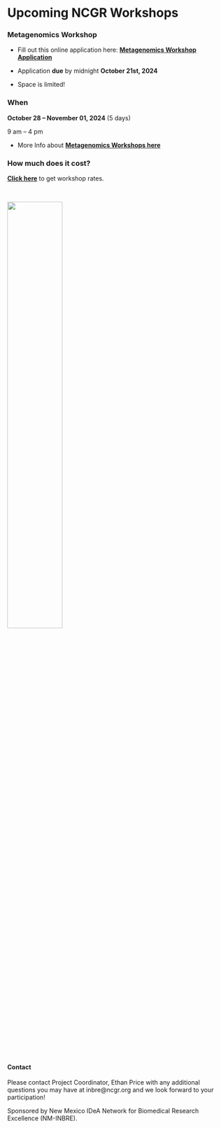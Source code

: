 
# Upcoming NCGR Workshops{-}

### Metagenomics Workshop{-}

- Fill out this online application here: 
[**Metagenomics Workshop Application**](https://forms.gle/Ai2psNtZJRvxygZZ9)


- Application **due** by midnight **October 21st, 2024**

- Space is limited!

### When{-}

**October 28 – November 01, 2024** (5 days)

9 am – 4 pm


- More Info about [**Metagenomics Workshops here**](https://inbre.ncgr.org/ncgr-workshops/metagenomics-workshop.html)

### How much does it cost?{-}

[**Click here**](https://inbre.ncgr.org/ncgr-workshops/workshop-rates.html) to get workshop rates.

<br>

![](./Figures/ncgr.png){width=50%}



#### Contact{-}

Please contact Project Coordinator, Ethan Price with any additional questions you may have at inbre@ncgr.org and we look forward to your participation!

Sponsored by New Mexico IDeA Network for Biomedical Research Excellence (NM-INBRE).
